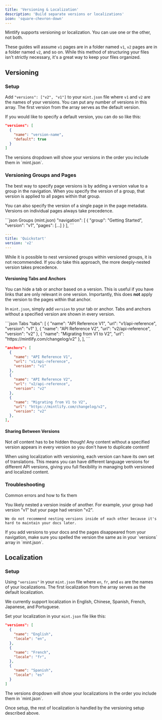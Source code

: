 ```yaml
---
title: 'Versioning & Localization'
description: 'Build separate versions or localizations'
icon: 'square-chevron-down'
---
```


Mintlify supports versioning or localization. You can use one or the other, not both.

These guides will assume `v1` pages are in a folder named `v1`, `v2` pages are in a folder named `v2`, and so on. While this method of structuring your files isn't strictly necessary, it's a great way to keep your files organized.

## Versioning

### Setup

Add `"versions": ["v2", "v1"]` to your `mint.json` file where `v1` and `v2` are the names of your versions. You can put any number of versions in this array. The first version from the array serves as the default version.

If you would like to specify a default version, you can do so like this:

```json
"versions": [
  {
    "name": "version-name",
    "default": true
  }
]
```

<Tip>
  The versions dropdown will show your versions in the order you include them in
  `mint.json`.
</Tip>

### Versioning Groups and Pages

The best way to specify page versions is by adding a version value to a group in the navigation. When you specify the version of a group, that version is applied to all pages within that group.

You can also specify the version of a single page in the page metadata. Versions on individual pages always take precedence.

<CodeGroup>
```json Groups (mint.json)
"navigation": [
  {
    "group": "Getting Started",
    "version": "v1",
    "pages": [...]
  }
],
```

```yaml Pages (quickstart.mdx)
---
title: 'Quickstart'
version: 'v2'
---
```
</CodeGroup>

<Warning>
  While it is possible to nest versioned groups within versioned groups, it is not recommended. If you do take this approach, the more deeply-nested version takes precedence.
</Warning>

#### Versioning Tabs and Anchors

You can hide a tab or anchor based on a version. This is useful if you have links that are only relevant in one version. Importantly, this does **not** apply the version to the pages within that anchor.

In `mint.json`, simply add `version` to your tab or anchor. Tabs and anchors without a specified version are shown in every version.

<CodeGroup>
```json Tabs
"tabs": [
  {
    "name": "API Reference V1",
    "url": "v1/api-reference",
    "version": "v1"
  },
  {
    "name": "API Reference V2",
    "url": "v2/api-reference",
    "version": "v2"
  },
  {
    "name": "Migrating from V1 to V2",
    "url": "https://mintlify.com/changelog/v2"
  },
],
```

```json Anchors
"anchors": [
  {
    "name": "API Reference V1",
    "url": "v1/api-reference",
    "version": "v1"
  },
  {
    "name": "API Reference V2",
    "url": "v2/api-reference",
    "version": "v2"
  },
  {
    "name": "Migrating from V1 to V2",
    "url": "https://mintlify.com/changelog/v2",
    "version": "v2"
  },
],
```
</CodeGroup>

#### Sharing Between Versions

Not _all_ content has to be hidden though! Any content without a specified version appears in every version so you don't have to duplicate content!

<Tip>
  When using localization with versioning, each version can have its own set of translations. This means you can have different language versions for different API versions, giving you full flexibility in managing both versioned and localized content.
</Tip>

### Troubleshooting

Common errors and how to fix them

<AccordionGroup>
  <Accordion title="Pages Show Up In Wrong Version" icon="circle-exclamation">
    You likely nested a version inside of another. For example, your group had version "v1" but your page had version "v2".

    We do not recommend nesting versions inside of each other because it's hard to maintain your docs later.
  </Accordion>

  <Accordion title="Missing Pages" icon="circle-exclamation">
    If you add versions to your docs and the pages disappeared from your
    navigation, make sure you spelled the version the same as in your `versions`
    array in `mint.json`.
  </Accordion>
</AccordionGroup>

## Localization

### Setup

Using `"versions"` in your `mint.json` file where `en`, `fr`, and `es` are the names of your localizations. The first localization from the array serves as the default localization.

We currently support localization in English, Chinese, Spanish, French, Japanese, and Portuguese.

Set your localization in your `mint.json` file like this:

```json
"versions": [
  {
    "name": "English",
    "locale": "en",
  },
  {
    "name": "French",
    "locale": "fr",
  },
  {
    "name": "Spanish",
    "locale": "es"
  }
]
```

<Tip>
  The versions dropdown will show your localizations in the order you include them in
  `mint.json`.
</Tip>

Once setup, the rest of localization is handled by the versioning setup described above.